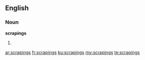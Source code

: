 ==English==

===Noun===
'''scrapings'''

# {{plural of|[[scraping]]}}

[[ar:scrapings]]
[[fr:scrapings]]
[[ku:scrapings]]
[[my:scrapings]]
[[te:scrapings]]